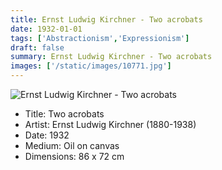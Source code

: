 ```yaml
---
title: Ernst Ludwig Kirchner - Two acrobats
date: 1932-01-01
tags: ['Abstractionism','Expressionism']
draft: false
summary: Ernst Ludwig Kirchner - Two acrobats
images: ['/static/images/10771.jpg']
---
```


![Ernst Ludwig Kirchner - Two acrobats](/static/images/10771.jpg)

* Title: Two acrobats
* Artist: Ernst Ludwig Kirchner (1880-1938)
* Date: 1932
* Medium: Oil on canvas
* Dimensions: 86 x 72 cm



